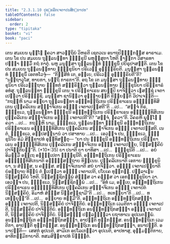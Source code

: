 ```yaml
---
title: "2.3.1.10 ປຸຄ຺ຄລິກເຈຕາປນສິກ຺ຂາປທ"
tableOfContents: false
sidebar:
  order: 2
type: "tipitaka"
basket: "vi"
book: "paci"
---
```



<DynamicBreadcrumb />

<Division number="778" book="paci">

<Paragraph number="2529" book="paci">
ເຕນ ສມເຍນ ພຸທ຺ໂຘ ຠຄວາ ສາວຕ຺ຖິຍໍ ວິຫຣຕິ ເຊຕວເນ ອນາຖປິຓ຺ຑິກສ຺ສ ອາຣາເມ. ເຕນ ໂຂ ປນ ສມເຍນ ຖຸລ຺ລນນ຺ທາ ຠິກ຺ຂຸນີ ພຫຸສ຺ສຸຕາ ໂຫຕິ ຠາຓິກາ ວິສາຣທາ ປຏ຺ຏາ ຘມ຺ມິໍ ກຖໍ ກາຕຸໍ. ພຫູ ມນຸສ຺ສາ ຖຸລ຺ລນນ຺ທໍ ຠິກ຺ຂຸນິໍ ປຍິຣຸປາສນ຺ຕິ. ເຕນ ໂຂ ປນ ສມເຍນ ຖຸລ຺ລນນ຺ທາຍ ຠິກ຺ຂຸນິຍາ ປຣິເວຓໍ ອຸນ຺ທ຺ຣິຍຕິ. ມນຸສ຺ສາ ຖຸລ຺ລນນ຺ທໍ ຠິກ຺ຂຸນິໍ ເອຕທໂວຈຸໍ—  “ກິສ຺ສິທໍ ເຕ, ອຍ຺ເຍ, ປຣິເວຓໍ ອຸນ຺ທ຺ຣິຍຕີ”ຕິ? “ນຕ຺ຖາວຸໂສ, ທາຍກາ, ນຕ຺ຖິ ກາຣກາ”ຕິ. ອຖ ໂຂ ເຕ ມນຸສ຺ສາ ຖຸລ຺ລນນ຺ທາຍ ຠິກ຺ຂຸນິຍາ ປຣິເວຓຕ຺ຖາຍ ຉນ຺ທກໍ ສງ຺ຆຣິຕ຺ວາ ຖຸລ຺ລນນ຺ທາຍ ຠິກ຺ຂຸນິຍາ ປຣິກ຺ຂາຣໍ ອທໍສຸ. ຖຸລ຺ລນນ຺ທາ ຠິກ຺ຂຸນີ ເຕນ ຈ ປຣິກ຺ຂາເຣນ ສຍມ຺ປິ ຍາຈິຕ຺ວາ ເຠສຊ຺ຊໍ ເຈຕາເປຕ຺ວາ ປຣິຠຸຎ຺ຊິ.
</Paragraph>

<Paragraph number="2530" book="paci">
ມນຸສ຺ສາ ຊານິຕ຺ວາ ອຸຊ຺ຌາຍນ຺ຕິ ຂິຍ຺ຍນ຺ຕິ ວິປາເຈນ຺ຕິ—  “ກຖຎ຺ຫິ ນາມ ອຍ຺ຍາ ຖຸລ຺ລນນ຺ທາ ອຎ຺ຎທຕ຺ຖິເກນ ປຣິກ຺ຂາເຣນ ອຎ຺ຎຸທ຺ທິສິເກນ ປຸຄ຺ຄລິເກນ ສຎ຺ຎາຈິເກນ ອຎ຺ຎໍ ເຈຕາເປສ຺ສຕີ”ຕິ …ເປ…  “ສຈ຺ຈໍ ກິຣ, ຠິກ຺ຂເວ, ຖຸລ຺ລນນ຺ທາ ຠິກ຺ຂຸນີ ອຎ຺ຎທຕ຺ຖິເກນ ປຣິກ຺ຂາເຣນ ອຎ຺ຎຸທ຺ທິສິເກນ ປຸຄ຺ຄລິເກນ ສຎ຺ຎາຈິເກນ ອຎ຺ຎໍ ເຈຕາເປຕີ”ຕິ? “ສຈ຺ຈໍ, ຠຄວາ”ຕິ. ວິຄຣຫິ ພຸທ຺ໂຘ ຠຄວາ …ເປ…  ກຖຎ຺ຫິ ນາມ, ຠິກ຺ຂເວ, ຖຸລ຺ລນນ຺ທາ ຠິກ຺ຂຸນີ ອຎ຺ຎທຕ຺ຖິເກນ ປຣິກ຺ຂາເຣນ ອຎ຺ຎຸທ຺ທິສິເກນ ປຸຄ຺ຄລິເກນ ສຎ຺ຎາຈິເກນ ອຎ຺ຎໍ ເຈຕາເປສ຺ສຕິ. ເນຕໍ, ຠິກ຺ຂເວ, ອປ຺ປສນ຺ນານໍ ວາ ປສາທາຍ …ເປ…  ເອວຎ຺ຈ ປນ, ຠິກ຺ຂເວ, ຠິກ຺ຂຸນິໂຍ ອິມໍ ສິກ຺ຂາປທໍ ອຸທ຺ທິສນ຺ຕຸ—
</Paragraph>

</Division>
<Division number="779" book="paci">

<Paragraph number="2531" book="paci">
<Emphasis>“ຍາ ປນ ຠິກ຺ຂຸນີ ອຎ຺ຎທຕ຺ຖິເກນ ປຣິກ຺ຂາເຣນ ອຎ຺ຎຸທ຺ທິສິເກນ ປຸຄ຺ຄລິເກນ ສຎ຺ຎາຈິເກນ ອຎ຺ຎໍ ເຈຕາເປຍ຺ຍ, ນິສ຺ສຄ຺ຄິຍໍ ປາຈິຕ຺ຕິຍນ຺”</Emphasis>ຕິ. (*10*:<Emphasis>35</Emphasis>)
</Paragraph>

</Division>
<Division number="780" book="paci">

<Paragraph number="2532" book="paci">
<Emphasis>ຍາ ປນາ</Emphasis>ຕິ ຍາ ຍາທິສາ …ເປ…  ຠິກ຺ຂຸນີຕິ …ເປ…  ອຍໍ ອິມສ຺ມິໍ ອຕ຺ເຖ ອຘິປ຺ເປຕາ ຠິກ຺ຂຸນີຕິ.
</Paragraph>

<Paragraph number="2533" book="paci">
<Emphasis>ອຎ຺ຎທຕ຺ຖິເກນ ປຣິກ຺ຂາເຣນ ອຎ຺ຎຸທ຺ທິສິເກນາ</Emphasis>ຕິ ອຎ຺ຎສ຺ສຕ຺ຖາຍ ທິນ຺ເນນ.
</Paragraph>

<Paragraph number="2534" book="paci">
<Emphasis>ປຸຄ຺ຄລິເກນາ</Emphasis>ຕິ ເອກາຍ ຠິກ຺ຂຸນິຍາ, ນ ສໍຆສ຺ສ, ນ ຄຓສ຺ສ.
</Paragraph>

<Paragraph number="2535" book="paci">
<Emphasis>ສຎ຺ຎາຈິເກນາ</Emphasis>ຕິ ສຍໍ ຍາຈິຕ຺ວາ.
</Paragraph>

<Paragraph number="2536" book="paci">
<Emphasis>ອຎ຺ຎໍ ເຈຕາເປຍ຺ຍາ</Emphasis>ຕິ ຍໍອຕ຺ຖາຍ ທິນ຺ນໍ ຕໍ ຐເປຕ຺ວາ ອຎ຺ຎໍ ເຈຕາເປຕິ, ປໂຍເຄ ທຸກ຺ກຏໍ. ປຏິລາເຠນ ນິສ຺ສຄ຺ຄິຍໍ ໂຫຕິ. ນິສ຺ສຊ຺ຊິຕພ຺ພໍ ສໍຆສ຺ສ ວາ ຄຓສ຺ສ ວາ ເອກຠິກ຺ຂຸນິຍາ ວາ. ເອວຎ຺ຈ ປນ, ຠິກ຺ຂເວ, ນິສ຺ສຊ຺ຊິຕພ຺ພໍ …ເປ…  “ອິທໍ ເມ, ອຍ຺ເຍ, ອຎ຺ຎທຕ຺ຖິເກນ ປຣິກ຺ຂາເຣນ ອຎ຺ຎຸທ຺ທິສິເກນ ປຸຄ຺ຄລິເກນ ສຎ຺ຎາຈິເກນ ອຎ຺ຎໍ ເຈຕາປິຕໍ ນິສ຺ສຄ຺ຄິຍໍ, ອິມາຫໍ ສໍຆສ຺ສ ນິສ຺ສຊ຺ຊາມີ”ຕິ …ເປ…  ທເທຍ຺ຍາ”ຕິ …ເປ…  ທເທຍ຺ຍຸນ຺”ຕິ …ເປ…  ອຍ຺ຍາຍ ທມ຺ມີ”ຕິ.
</Paragraph>

</Division>
<Division number="781" book="paci">

<Paragraph number="2537" book="paci">
ອຎ຺ຎທຕ຺ຖິເກ ອຎ຺ຎທຕ຺ຖິກສຎ຺ຎາ ອຎ຺ຎໍ ເຈຕາເປຕິ, ນິສ຺ສຄ຺ຄິຍໍ ປາຈິຕ຺ຕິຍໍ. ອຎ຺ຎທຕ຺ຖິເກ ເວມຕິກາ ອຎ຺ຎໍ ເຈຕາເປຕິ, ນິສ຺ສຄ຺ຄິຍໍ ປາຈິຕ຺ຕິຍໍ. ອຎ຺ຎທຕ຺ຖິເກ ອນຎ຺ຎທຕ຺ຖິກສຎ຺ຎາ ອຎ຺ຎໍ ເຈຕາເປຕິ, ນິສ຺ສຄ຺ຄິຍໍ ປາຈິຕ຺ຕິຍໍ. ນິສ຺ສຏ຺ຐໍ ປຏິລຠິຕ຺ວາ ຍຖາທາເນ ອຸປເນຕພ຺ພໍ.
</Paragraph>

<Paragraph number="2538" book="paci">
ອນຎ຺ຎທຕ຺ຖິເກ ອຎ຺ຎທຕ຺ຖິກສຎ຺ຎາ, ອາປຕ຺ຕິ ທຸກ຺ກຏສ຺ສ. ອນຎ຺ຎທຕ຺ຖິເກ ເວມຕິກາ, ອາປຕ຺ຕິ ທຸກ຺ກຏສ຺ສ. ອນຎ຺ຎທຕ຺ຖິເກ ອນຎ຺ຎທຕ຺ຖິກສຎ຺ຎາ, ອນາປຕ຺ຕິ.
</Paragraph>

</Division>
<Division number="782" book="paci">

<Paragraph number="2539" book="paci">
ອນາປຕ຺ຕິ—  ເສສກໍ ອຸປເນຕິ, ສາມິເກ ອປໂລເກຕ຺ວາ ອຸປເນຕິ, ອາປທາສຸ, ອຸມ຺ມຕ຺ຕິກາຍ, ອາທິກມ຺ມິກາຍາຕິ.

</Paragraph>
</Division>

<Paragraph number="2540" type="center" book="paci">
ທສມສິກ຺ຂາປທໍ ນິຏ຺ຐິຕໍ.
</Paragraph>